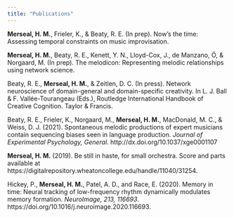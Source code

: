 ```yaml
---
title: "Publications"
---
```

**Merseal, H. M.**, Frieler, K., & Beaty, R. E. (In prep). Now’s the time: Assessing temporal constraints on music improvisation.

**Merseal, H. M.**, Beaty, R. E., Kenett, Y. N., Lloyd-Cox, J., de Manzano, Ö, & Norgaard, M. (In prep). The melodicon: Representing melodic relationships using network science.

Beaty, R. E., **Merseal, H. M.**, & Zeitlen, D. C. (In press). Network neuroscience of domain-general and domain-specific creativity. In L. J. Ball & F. Vallée-Tourangeau (Eds.), Routledge International Handbook of Creative Cognition. Taylor & Francis. 

Beaty, R. E., Frieler, K., Norgaard, M., **Merseal, H. M.**, MacDonald, M. C., & Weiss, D. J. (2021). Spontaneous melodic productions of expert musicians contain sequencing biases seen in language production. *Journal of Experimental Psychology, General*. http://dx.doi.org/10.1037/xge0001107

**Merseal, H. M.** (2019). Be still in haste, for small orchestra. Score and parts available at https://digitalrepository.wheatoncollege.edu/handle/11040/31254.

Hickey, P., **Merseal, H. M.**, Patel, A. D., and Race, E. (2020). Memory in time: Neural tracking of low-frequency rhythm dynamically modulates memory formation. *NeuroImage, 213, 116693*. https://doi.org/10.1016/j.neuroimage.2020.116693.